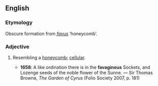 ==English==

===Etymology===
Obscure formation from {{etyl|la|en}} ''[[favus]]'' ‘honeycomb’.

===Adjective===
{{en-adj}}

# {{context|obsolete}} Resembling a [[honeycomb]]; [[cellular]].
#* '''1658''': A like ordination there is in the '''favaginous''' Sockets, and Lozenge seeds of the noble flower of the Sunne. — Sir Thomas Browne, ''The Garden of Cyrus'' (Folio Society 2007, p. 181)
